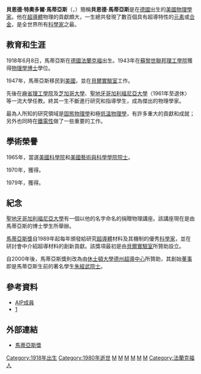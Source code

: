 
'''貝恩德·特奧多爾·馬蒂亞斯'''（{{lang-en|'''Bernd Theodor Matthias'''}}，{{bd|1918年|6月8日|1980年|10月27日}}）簡稱'''貝恩德·馬蒂亞斯'''是在[[德國|德國]]出生的[[美國|美國]][[物理學家|物理學家]]。他在[[超導體|超導體]]物理的貢獻頗大，一生總共發現了數百個具有超導特性的[[元素|元素]]或[[合金|合金]]，是全世界所有[[科學家|科學家]]之最。

== 教育和生涯 ==
1918年6月8日，馬蒂亞斯在[[德國|德國]][[法蘭克福|法蘭克福]]出生。1943年在[[蘇黎世聯邦理工學院|蘇黎世聯邦理工學院]]獲得[[物理學|物理學]][[博士|博士]]學位。

1947年，馬蒂亞斯移民到[[美國|美國]]，並在[[貝爾實驗室|貝爾實驗室]]工作。

先後在[[麻省理工學院|麻省理工學院]]及[[芝加哥大學|芝加哥大學]]、[[聖地牙哥加利福尼亞大學|聖地牙哥加利福尼亞大學]]〈1961年至退休〉等一流大學任教。終其一生不斷進行研究和指導學生，成為傑出的物理學家。

最為人所知的研究領域是[[固態物理學|固態物理學]]和極[[低溫物理學|低溫物理學]]，有許多重大的貢獻和成就；另外也同時在[[鐵電性|鐵電性]]做了一些重要的工作。

== 學術榮譽 ==
1965年，當選[[美國科學院|美國科學院]]和[[美國藝術與科學學院|美國藝術與科學學院]][[院士|院士]]。

1970年，獲得{{link-en|奧利弗·巴克利凝聚態物質獎|Oliver E. Buckley Condensed Matter Prize}}。

1979年，獲得{{link-en|詹姆斯·麥格羅蒂新材料獎|James C. McGroddy Prize for New Materials}}。

== 紀念 ==
[[聖地牙哥加利福尼亞大學|聖地牙哥加利福尼亞大學]]有一個以他的名字命名的捐贈物理講座。該講座現在是由馬蒂亞斯的博士學生{{link-en|美林·布賴恩楓|M. Brian Maple}}所舉辦。

[[馬蒂亞斯獎|馬蒂亞斯獎]]自1989年起每年頒發給研究[[超導體|超導體]]材料及其機制的優秀[[科學家|科學家]]，並在研討會中介紹超導材料的創新貢獻。該獎項最初是由[[貝爾實驗室|貝爾實驗室]]所贊助設立。

自2000年後，馬蒂亞斯獎則改為由[[休士頓大學|休士頓大學]][[德州超導中心|德州超導中心]]所贊助，其創始[[董事|董事]]即是馬蒂亞斯生前的著名學生[[朱經武|朱經武]][[院士|院士]]。

== 參考資料 ==
* [https://web.archive.org/web/20131101065645/http://www.aip.org/history/acap/biographies/bio.jsp?matthiasb AIP成員]
* [http://mintaka.sdsu.edu/GF/bibliog/library/Matthias.html] {{Wayback|url=http://mintaka.sdsu.edu/GF/bibliog/library/Matthias.html |date=20140728143834 }}


== 外部連結 ==
* [https://web.archive.org/web/20130726123454/http://www.m2s-2012.org/bernd-matthias-prize/ 馬蒂亞斯獎]

[[Category:1918年出生|Category:1918年出生]]
[[Category:1980年逝世|Category:1980年逝世]]
[[Category:美國物理學家|M]]
[[Category:聖地牙哥加州大學教師|M]]
[[Category:美國國家科學院院士|M]]
[[Category:移民美國的德國人|M]]
[[Category:貝爾實驗室科學家|M]]
[[Category:蘇黎世聯邦理工學院校友|M]]
[[Category:法蘭克福人|Category:法蘭克福人]]